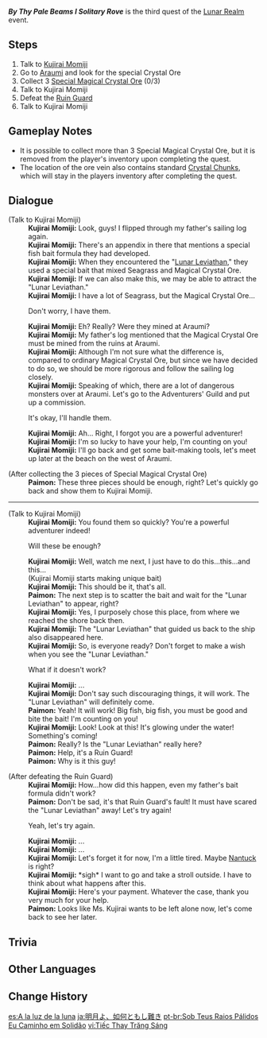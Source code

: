 {{Quest Infobox
|id            = 72662
|image         = Event Quest By Thy Pale Beams I Solitary Rove.png
|type          = World
|region        = Inazuma
|area          = Narukami Island
|event_name    = Lunar Realm
|part          = 3
|prev          = To Thee My Tender Grief Confide
|next          = Over the Moon
|startLocation = [[Narukami Island]], [[Inazuma]]
|characters    = Kujirai Momiji; Paimon; Traveler
|rewards       = Primogem*60;Hero's Wit*3;Mora*30,000
}}
'''''By Thy Pale Beams I Solitary Rove''''' is the third quest of the [[Lunar Realm]] event.

==Steps==
# Talk to [[Kujirai Momiji]]
# Go to [[Araumi]] and look for the special {{sic|Magic}} Crystal Ore
# Collect 3 [[Special Magical Crystal Ore]] (0/3)
# Talk to Kujirai Momiji
# Defeat the [[Ruin Guard]]
# Talk to Kujirai Momiji

==Gameplay Notes==
* It is possible to collect more than 3 Special Magical Crystal Ore, but it is removed from the player's inventory upon completing the quest.
* The location of the ore vein also contains standard [[Crystal Chunk]]s, which will stay in the players inventory after completing the quest.

==Dialogue==
{{Dialogue Start}}
{{Quest Description|[[Kujirai Momiji]] seems to have found some useful resources. Rendezvous with her, pronto... }}
;(Talk to Kujirai Momiji)
:'''Kujirai Momiji:''' Look, guys! I flipped through my father's sailing log again.
:'''Kujirai Momiji:''' There's an appendix in there that mentions a special fish bait formula they had developed.
:'''Kujirai Momiji:''' When they encountered the "[[Lunar Leviathan]]," they used a special bait that mixed Seagrass and Magical Crystal Ore.
:'''Kujirai Momiji:''' If we can also make this, we may be able to attract the "Lunar Leviathan."
:'''Kujirai Momiji:''' I have a lot of Seagrass, but the Magical Crystal Ore...
:{{DIcon}} Don't worry, I have them.
:'''Kujirai Momiji:''' Eh? Really? Were they mined at Araumi?
:'''Kujirai Momiji:''' My father's log mentioned that the Magical Crystal Ore must be mined from the ruins at Araumi.
:'''Kujirai Momiji:''' Although I'm not sure what the difference is, compared to ordinary Magical Crystal Ore, but since we have decided to do so, we should be more rigorous and follow the sailing log closely.
:'''Kujirai Momiji:''' Speaking of which, there are a lot of dangerous monsters over at Araumi. Let's go to the Adventurers' Guild and put up a commission.
:{{DIcon}} It's okay, I'll handle them.
:'''Kujirai Momiji:''' Ah... Right, I forgot you are a powerful adventurer!
:'''Kujirai Momiji:''' I'm so lucky to have your help, I'm counting on you!
:'''Kujirai Momiji:''' I'll go back and get some bait-making tools, let's meet up later at the beach on the west of Araumi.

;(After collecting the 3 pieces of Special Magical Crystal Ore)
:'''Paimon:''' These three pieces should be enough, right? Let's quickly go back and show them to Kujirai Momiji.
----
{{Quest Description|update|Where there's a will, there's a way: Kujirai Momiji seems to have actually found some useful resources. Rendezvous with her, pronto...}}
;(Talk to Kujirai Momiji)
:'''Kujirai Momiji:''' You found them so quickly? You're a powerful adventurer indeed!
:{{DIcon}} Will these be enough?
:'''Kujirai Momiji:''' Well, watch me next, I just have to do this...this...and this...
:(Kujirai Momiji starts making unique bait)
:'''Kujirai Momiji:''' This should be it, that's all.
:'''Paimon:''' The next step is to scatter the bait and wait for the "Lunar Leviathan" to appear, right?
:'''Kujirai Momiji:''' Yes, I purposely chose this place, from where we reached the shore back then.
:'''Kujirai Momiji:''' The "Lunar Leviathan" that guided us back to the ship also disappeared here.
:'''Kujirai Momiji:''' So, is everyone ready? Don't forget to make a wish when you see the "Lunar Leviathan."
:{{DIcon}} What if it doesn't work?
:'''Kujirai Momiji:''' ...
:'''Kujirai Momiji:''' Don't say such discouraging things, it will work. The "Lunar Leviathan" will definitely come.
:'''Paimon:''' Yeah! It will work! Big fish, big fish, you must be good and bite the bait! I'm counting on you!
:'''Kujirai Momiji:''' Look! Look at this! It's glowing under the water! Something's coming!
:'''Paimon:''' Really? Is the "Lunar Leviathan" really here?
:'''Paimon:''' Help, it's a Ruin Guard!
:'''Paimon:''' Why is it this guy!

;(After defeating the Ruin Guard)
:'''Kujirai Momiji:''' How...how did this happen, even my father's bait formula didn't work?
:'''Paimon:''' Don't be sad, it's that Ruin Guard's fault! It must have scared the "Lunar Leviathan" away! Let's try again!
:{{DIcon}} Yeah, let's try again.
:'''Kujirai Momiji:''' ...
:'''Kujirai Momiji:''' ...
:'''Kujirai Momiji:''' Let's forget it for now, I'm a little tired. Maybe [[Nantuck]] is right?
:'''Kujirai Momiji:''' *sigh* I want to go and take a stroll outside. I have to think about what happens after this.
:'''Kujirai Momiji:''' Here's your payment. Whatever the case, thank you very much for your help.
:'''Paimon:''' Looks like Ms. Kujirai wants to be left alone now, let's come back to see her later.
{{Dialogue End}}

==Trivia==
{{Transclude|To Thee My Tender Grief Confide|Trivia}}

==Other Languages==
{{Other Languages
|en      = By Thy Pale Beams I Solitary Rove
|zhs     = 奈何明月
|zhs_rm  = Nàihé Míngyuè
|zht     = 奈何明月
|zht_rm  = Nàihé Míngyuè
|zh_tl   = Whereby the Bright Moon
|zh_note = This name is shortened from the line {{zh|奈何明月照沟渠|nàihé míngyuè zhào gōuqú|lit=whereby the bright moon shines upon a ditch.}} See [[#Trivia|Trivia]].
|ja      = 明月よ、如何ともし難き
|ja_rm   = Meigetsu yo, Ikan to mo Shigataki
|ja_tl   = O Bright Moon, It Is Difficult Howsoever I Do It
|ko      = {{tt|야속|野俗}}한 그대 마음
|ko_tl   = Coldhearted Your Heart
|es      = A la luz de la luna
|es_tl   = By Moonlight
|fr      = Marche sous les rayons pâles
|fr_tl   = A Walk Under the Pale Beams
|ru      = Одиноко брожу при яркой луне
|ru_tl   = I Wander Alone by Radiant Moon
|th      = แสงจันทร์ชี้นำทาง
|th_rm   = 
|th_tl   = 
|vi      = Tiếc Thay Trăng Sáng
|vi_tl   = 
|de      = Bei deinen blassen Strahlen ziehe ich einsam umher
|de_tl   = By Your Pale Beams I Solitary Rove
|id      = Pucuk Dicinta Ulam Tiba
|id_tl   = The Plant Shoot is Loved, the {{w|Ulam (salad)|Ulam}} Arrived
|id_note = An Indonesian idiom that means "Getting more than what you expected" or refers to the situation where one has been waiting so long for something good to happen. Similar to the English idiom "get your money's worth." 
|pt      = Sob Teus Raios Pálidos Eu Caminho em Solidão
|pt_tl   = 
|revise  = ko_tl (ungrammatical word order and reuse of "heart"; maybe "Your Cruel Heart"?)
}}

==Change History==
{{Change History|2.1}}

[[es:A la luz de la luna]]
[[ja:明月よ、如何ともし難き]]
[[pt-br:Sob Teus Raios Pálidos Eu Caminho em Solidão]]
[[vi:Tiếc Thay Trăng Sáng]]